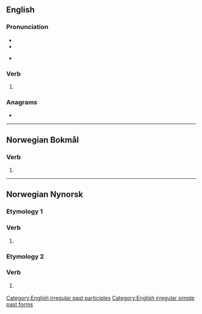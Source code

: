 {{also|slēpt}}
==English==

===Pronunciation===
* {{IPA|/slɛpt/|lang=en}}
* {{audio|en-us-slept.ogg|Audio (US)|lang=en}}

* {{rhymes|ɛpt|lang=en}}

===Verb===
{{head|en|verb form}}

# {{en-past of|sleep}}

===Anagrams===
* {{anagrams|en|a=elpst|Pelts|pelts|spelt}}

[[Category:English irregular past participles]]
[[Category:English irregular simple past forms]]

----

==Norwegian Bokmål==

===Verb===
{{head|nb|verb form}}

# {{form of|past participle|slepe|lang=nb}}

----

==Norwegian Nynorsk==

===Etymology 1===

===Verb===
{{head|nn|verb form}}

# {{form of|past participle|slepa|lang=nn}}

===Etymology 2===

===Verb===
{{head|nn|verb form}}

# {{nn-former-context|1959}} {{past participle of|sleppa|lang=nn}}